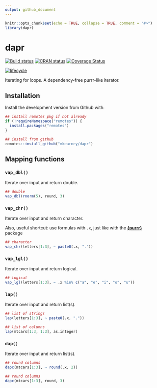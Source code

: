 ```yaml
---
output: github_document
---
```


<!-- README.md is generated from README.Rmd. Please edit that file -->

```r
knitr::opts_chunk$set(echo = TRUE, collapse = TRUE, comment = "#>")
library(dapr)
```
# dapr

[![Build status](https://travis-ci.org/mkearney/dapr.svg?branch=master)](https://travis-ci.org/mkearney/dapr)
[![CRAN status](https://www.r-pkg.org/badges/version/dapr)](https://cran.r-project.org/package=dapr)
[![Coverage Status](https://codecov.io/gh/mkearney/dapr/branch/master/graph/badge.svg)](https://codecov.io/gh/mkearney/dapr?branch=master)

<!--#![Downloads](https://cranlogs.r-pkg.org/badges/dapr)
#![Downloads](https://cranlogs.r-pkg.org/badges/grand-total/dapr)-->
[![lifecycle](https://img.shields.io/badge/lifecycle-experimental-orange.svg)](https://www.tidyverse.org/lifecycle/#experimental)

Iterating for loops. A dependency-free purrr-like iterator.

## Installation

Install the development version from Github with:

``` r
## install remotes pkg if not already
if (!requireNamespace("remotes")) {
  install.packages("remotes")
}

## install from github
remotes::install_github("mkearney/dapr")
```


## Mapping functions

### `vap_dbl()`

Iterate over input and return double.

```r
## double
vap_dbl(rnorm(5), round, 3)
```

### `vap_chr()`

Iterate over input and return character.

Also, useful shortcut: use formulas with `.x`, just like with the
[**{purrr}**](https://purrr.tidyverse.org) package

```r
## character
vap_chr(letters[1:3], ~ paste0(.x, "."))
```

### `vap_lgl()`

Iterate over input and return logical.


```r
## logical
vap_lgl(letters[1:3], ~ .x %in% c("a", "e", "i", "o", "u"))
```


### `lap()`

Iterate over input and return list(s).

```r
## list of strings
lap(letters[1:3], ~ paste0(.x, "."))

## list of columns
lap(mtcars[1:3, 1:3], as.integer)
```

### `dap()`

Iterate over input and return list(s).

```r
## round columns
dapc(mtcars[1:3], ~ round(.x, 2))

## round columns
dapc(mtcars[1:3], round, 3)
```
